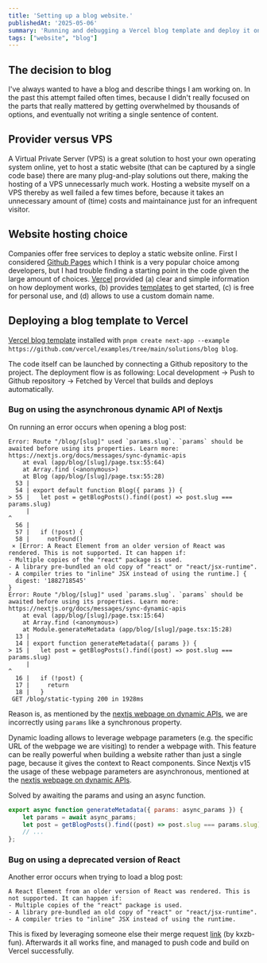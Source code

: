 ```yaml
---
title: 'Setting up a blog website.'
publishedAt: '2025-05-06'
summary: 'Running and debugging a Vercel blog template and deploy it on Vercel.'
tags: ["website", "blog"]
---
```


## The decision to blog
I've always wanted to have a blog and describe things I am working on.
In the past this attempt failed often times, because I didn't really focused on the parts that really mattered by getting overwhelmed by thousands of options, and eventually not writing a single sentence of content.

## Provider versus VPS
A Virtual Private Server (VPS) is a great solution to host your own operating system online, yet to host a static website (that can be captured by a single code base) there are many plug-and-play solutions out there, making the hosting of a VPS unnecessarly much work.
Hosting a website myself on a VPS thereby as well failed a few times before, because it takes an unnecessary amount of (time) costs and maintainance just for an infrequent visitor.

## Website hosting choice
Companies offer free services to deploy a static website online.
First I considered [Github Pages](https://pages.github.com/) which I think is a very popular choice among developers, but I had trouble finding a starting point in the code given the large amount of choices.
[Vercel](https://vercel.com) provided (a) clear and simple information on how deployment works, (b) provides [templates](https://vercel.com/new/jvtubs-projects/templates) to get started, (c) is free for personal use, and (d) allows to use a custom domain name.

## Deploying a blog template to Vercel
[Vercel blog template](https://github.com/vercel/examples/tree/main/solutions/blog) installed with `pnpm create next-app --example https://github.com/vercel/examples/tree/main/solutions/blog blog`.

The code itself can be launched by connecting a Github repository to the project.
The deployment flow is as following:
Local development -> Push to Github repository -> Fetched by Vercel that builds and deploys automatically.

### Bug on using the asynchronous dynamic API of Nextjs
On running an error occurs when opening a blog post:

```
Error: Route "/blog/[slug]" used `params.slug`. `params` should be awaited before using its properties. Learn more: https://nextjs.org/docs/messages/sync-dynamic-apis
    at eval (app/blog/[slug]/page.tsx:55:64)
    at Array.find (<anonymous>)
    at Blog (app/blog/[slug]/page.tsx:55:28)
  53 |
  54 | export default function Blog({ params }) {
> 55 |   let post = getBlogPosts().find((post) => post.slug === params.slug)
     |                                                                ^
  56 |
  57 |   if (!post) {
  58 |     notFound()
 ⨯ [Error: A React Element from an older version of React was rendered. This is not supported. It can happen if:
- Multiple copies of the "react" package is used.
- A library pre-bundled an old copy of "react" or "react/jsx-runtime".
- A compiler tries to "inline" JSX instead of using the runtime.] {
  digest: '1882718545'
}
Error: Route "/blog/[slug]" used `params.slug`. `params` should be awaited before using its properties. Learn more: https://nextjs.org/docs/messages/sync-dynamic-apis
    at eval (app/blog/[slug]/page.tsx:15:64)
    at Array.find (<anonymous>)
    at Module.generateMetadata (app/blog/[slug]/page.tsx:15:28)
  13 |
  14 | export function generateMetadata({ params }) {
> 15 |   let post = getBlogPosts().find((post) => post.slug === params.slug)
     |                                                                ^
  16 |   if (!post) {
  17 |     return
  18 |   }
 GET /blog/static-typing 200 in 1928ms
```
Reason is, as mentioned by the [nextjs webpage on dynamic APIs](https://nextjs.org/docs/messages/sync-dynamic-apis), we are incorrectly using `params` like a synchronous property.

Dynamic loading allows to leverage webpage parameters (e.g. the specific URL of the webpage we are visiting) to render a webpage with.
This feature can be really powerful when building a website rather than just a single page, because it gives the context to React components.
Since Nextjs v15 the usage of these webpage parameters are asynchronous, mentioned at the [nextjs webpage on dynamic APIs](https://nextjs.org/docs/messages/sync-dynamic-apis).

Solved by awaiting the params and using an async function.
``` javascript
export async function generateMetadata({ params: async_params }) {
    let params = await async_params;
    let post = getBlogPosts().find((post) => post.slug === params.slug)
    // ...
};
```


### Bug on using a deprecated version of React
Another error occurs when trying to load a blog post:
```
A React Element from an older version of React was rendered. This is not supported. It can happen if:
- Multiple copies of the "react" package is used.
- A library pre-bundled an old copy of "react" or "react/jsx-runtime".
- A compiler tries to "inline" JSX instead of using the runtime.
```

This is fixed by leveraging someone else their merge request [link](https://github.com/vercel/examples/pull/1122) (by kxzb-fun).
Afterwards it all works fine, and managed to push code and build on Vercel successfully.

